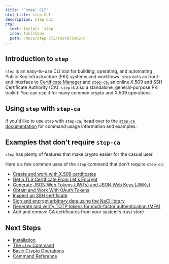 ```yaml
---
title: "`step` CLI"
html_title: step CLI
description: step CLI
cta:
  text: Install `step`
  icon: ToolsIcon
  path: /docs/step-cli/installation
---
```


## Introduction to `step`

`step` is an easy-to-use CLI tool for building, operating, and automating Public Key Infrastructure (PKI) systems and workflows. `step` acts as front-end interface to [Certificate Manager](/certificate-manager) and [`step-ca`](../step-ca), an online X.509 and SSH Certificate Authority (CA). `step` is also a standalone, general-purpose PKI toolkit: You can use it for many common crypto and X.509 operations.

## Using `step` with `step-ca`

If you'd like to use `step` with `step-ca`, head over to the [`step-ca` documentation](../step-ca) for command usage information and examples.

## Examples that don't require `step-ca`

`step` has plenty of features that make crypto easier for the casual user.

Here's a few common uses of the `step` command that don't require `step-ca`:

- [Create and work with X.509 certificates](../step-cli/basic-crypto-operations.mdx#create-and-work-with-x509-certificates)
- [Get a TLS Certificate From Let's Encrypt](../step-cli/basic-crypto-operations.mdx#get-a-tls-certificate-from-lets-encrypt)
- [Generate JSON Web Tokens (JWTs) and JSON Web Keys (JWKs)](../step-cli/basic-crypto-operations.mdx#generate-json-web-tokens-jwts-and-json-web-keys-jwks)
- [Obtain and Work With OAuth Tokens](../step-cli/basic-crypto-operations.mdx#obtain-and-work-with-oauth-tokens)
- [Inspect an SSH certificate](../step-cli/basic-crypto-operations.mdx#work-with-ssh-certificates)
- [Sign and encrypt arbitrary data using the NaCl library](../step-cli/basic-crypto-operations.mdx#sign-and-encrypt-arbitrary-data)
- [Generate and verify TOTP tokens for multi-factor authentication (MFA)](../step-cli/basic-crypto-operations.mdx#generate-totp-tokens-for-multi-factor-authentication-mfa)
- Add and remove CA certificates from your system's trust store

## Next Steps

* [Installation](../step-cli/installation.mdx)
* [The `step` Command](../step-cli/the-step-command.mdx)
* [Basic Crypto Operations](../step-cli/basic-crypto-operations.mdx)
* [Command Reference](../step-cli/reference)
